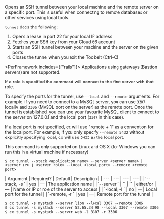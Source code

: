 Opens an SSH tunnel between your local machine and the remote server on a specific port. This is useful when connecting to remote databases or other services using local tools.

`tunnel` does the following:

1. Opens a lease in port 22 for your local IP address
2. Fetches your SSH key from your Cloud 66 account
3. Starts an SSH tunnel between your machine and the server on the given ports
4. Closes the tunnel when you exit the Toolbelt (Ctrl-C)

<PerFramework includes={["rails"]}>
Applications using gateways (Bastion servers) are not supported.
</PerFramework>

If a role is specified the command will connect to the first server with that role.

To specify the ports for the tunnel, use `--local` and `--remote` arguments. For example, if you need to connect to a MySQL server, you can use `3307` locally and `3306` (MySQL port on the server) as the remote port. Once the tunnel is established, you can use your favourite MySQL client to connect to the server on 127.0.0.1 and the local port (`3307` in this case).

If a local port is not specified, cx will use "remote + 1" as a convention for the local port. For example, if you only specify `--remote 5432` without explicitly specifying local, cx will use `5433` as the local port.

This command is only supported on Linux and OS X (for Windows you can run this in a virtual machine if necessary)

<Tabs >
<Tab label="Usage">

```shell
$ cx tunnel --stack <application name> --server <server name> | <server IP> | <server role> --local <local port> --remote <remote port>
```
</Tab>
    
<Tab label="arguments">
| Argument | Required? | Default | Description |
|  ---  |  ---  |  ---  |  ---  |
| `--stack, -s <application name>` | yes | — | The application name |
| `--server <server name>` | `<server ip>`  | `<server role>` | either/or | — | Name or IP or role of the server to access |
| `-local, -l <local port>` | no | — | Local port for the tunnel |
| `-remote, -r <remote port>` | yes | — | Remote port for the tunnel |
</Tab>
<Tab label="examples">

```shell
$ cx tunnel -s mystack --server lion --local 3307 --remote 3306
$ cx tunnel -s mystack --server 52.65.34.98 --local 3307 --remote 3306
$ cx tunnel -s mystack --server web -l 3307 -r 3306
```

</Tab>
</Tabs>
